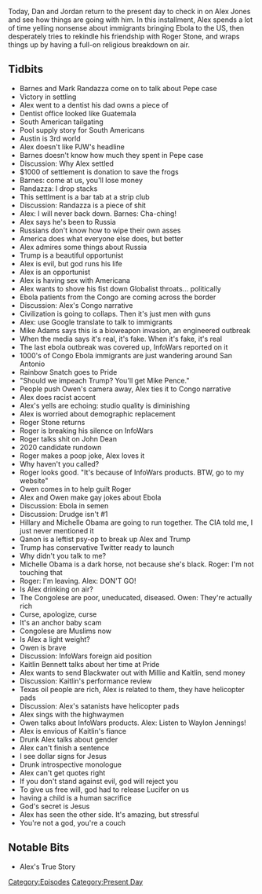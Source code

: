 {{DEFAULTSORT:
    #_EPISODE_0309:June 10-11, 2019
}}{{Episode
    | title             = June 10-11, 2019
    | caption           = Listen to this episode on [https://knowledgefight.libsyn.com/knowledge-fight-june-10-11-2019 Libsyn] [https://open.spotify.com/episode/5tOHq4S8jH3mt4Pa9e9CWG Spotify], Read the [[Transcript/309: June 10-11, 2019|Unofficial Transcript]]
    | episodeNumber     = 309
    | length            = 02:58:03
    | airDate           = June 14, 2019
    | coverageStartDate = June 10, 2019
    | coverageEndDate   = June 11, 2019
    | episodeType       = [[:Category:Present Day|Present Day]]
    | appearance        = [[Robert Barnes]], [[Mark Randazza]], [[Paul Joseph Watson]], [[Mike Adams]], [[Rainbow Snatch]], [[Millie Weaver]], [[Owen Shroyer]], [[Roger Stone]], [[Kaitlin Bennett]]
    | oocDrop           = I love my daughters more than my son
    | previousEpisode   = [[308: February 6-8, 2013]]
    | nextEpisode       = [[310: June 13-14, 2019]]
}}

{{Stub}}

Today, Dan and Jordan return to the present day to check in on Alex Jones and see how things are going with him. In this installment, Alex spends a lot of time yelling nonsense about immigrants bringing Ebola to the US, then desperately tries to rekindle his friendship with Roger Stone, and wraps things up by having a full-on religious breakdown on air.

==Tidbits==

*Barnes and Mark Randazza come on to talk about Pepe case
*Victory in settling
*Alex went to a dentist his dad owns a piece of
*Dentist office looked like Guatemala
*South American tailgating
*Pool supply story for South Americans
*Austin is 3rd world
*Alex doesn't like PJW's headline
*Barnes doesn't know how much they spent in Pepe case
*Discussion: Why Alex settled
*$1000 of settlement is donation to save the frogs
*Barnes: come at us, you'll lose money
*Randazza: I drop stacks
*This settlment is a bar tab at a strip club
*Discussion: Randazza is a piece of shit
*Alex: I will never back down. Barnes: Cha-ching!
*Alex says he's been to Russia
*Russians don't know how to wipe their own asses
*America does what everyone else does, but better
*Alex admires some things about Russia
*Trump is a beautiful opportunist
*Alex is evil, but god runs his life
*Alex is an opportunist
*Alex is having sex with Americana
*Alex wants to shove his fist down Globalist throats... politically
*Ebola patients from the Congo are coming across the border
*Discussion: Alex's Congo narrative
*Civilization is going to collaps. Then it's just men with guns
*Alex: use Google translate to talk to immigrants
*Mike Adams says this is a bioweapon invasion, an engineered outbreak
*When the media says it's real, it's fake. When it's fake, it's real
*The last ebola outbreak was covered up, InfoWars reported on it
*1000's of Congo Ebola immigrants are just wandering around San Antonio
*Rainbow Snatch goes to Pride
*"Should we impeach Trump? You'll get Mike Pence."
*People push Owen's camera away, Alex ties it to Congo narrative
*Alex does racist accent
*Alex's yells are echoing: studio quality is diminishing
*Alex is worried about demographic replacement
*Roger Stone returns
*Roger is breaking his silence on InfoWars
*Roger talks shit on John Dean
*2020 candidate rundown
*Roger makes a poop joke, Alex loves it
*Why haven't you called?
*Roger looks good. "It's because of InfoWars products. BTW, go to my website"
*Owen comes in to help guilt Roger
*Alex and Owen make gay jokes about Ebola
*Discussion: Ebola in semen
*Discussion: Drudge isn't #1
*Hillary and Michelle Obama are going to run together. The CIA told me, I just never mentioned it
*Qanon is a leftist psy-op to break up Alex and Trump
*Trump has conservative Twitter ready to launch
*Why didn't you talk to me?
*Michelle Obama is a dark horse, not because she's black. Roger: I'm not touching that
*Roger: I'm leaving. Alex: DON'T GO!
*Is Alex drinking on air?
*The Congolese are poor, uneducated, diseased. Owen: They're actually rich
*Curse, apologize, curse
*It's an anchor baby scam
*Congolese are Muslims now
*Is Alex a light weight?
*Owen is brave
*Discussion: InfoWars foreign aid position
*Kaitlin Bennett talks about her time at Pride
*Alex wants to send Blackwater out with Millie and Kaitlin, send money
*Discussion: Kaitlin's performance review
*Texas oil people are rich, Alex is related to them, they have helicopter pads
*Discussion: Alex's satanists have helicopter pads
*Alex sings with the highwaymen
*Owen talks about InfoWars products. Alex: Listen to Waylon Jennings!
*Alex is envious of Kaitlin's fiance
*Drunk Alex talks about gender
*Alex can't finish a sentence
*I see dollar signs for Jesus
*Drunk introspective monologue
*Alex can't get quotes right
*If you don't stand against evil, god will reject you
*To give us free will, god had to release Lucifer on us
*having a child is a human sacrifice
*God's secret is Jesus
*Alex has seen the other side. It's amazing, but stressful
*You're not a god, you're a couch

==Notable Bits==

*Alex's True Story

[[Category:Episodes]]
[[Category:Present Day]]
